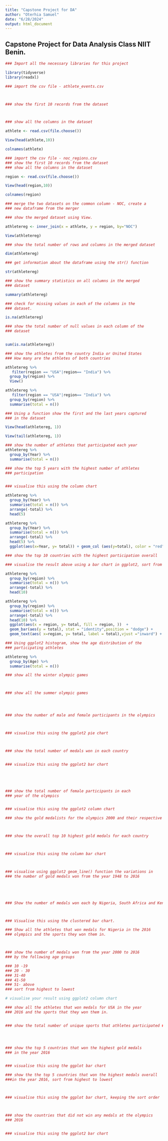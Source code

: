 ```yaml
---
title: "Capstone Project for DA"
author: "Oterhia Samuel"
date: "6/28/2024"
output: html_document
---
```



## Capstone Project for Data Analysis Class NIIT Benin.

```r

### Import all the necessary libraries for this project

library(tidyverse)
library(readxl)
```


```r
### import the csv file - athlete_events.csv



### show the first 10 records from the dataset



### show all the columns in the dataset
```
```r
athlete <- read.csv(file.choose())
```
```r
View(head(athlete,10))
```
```r
colnames(athlete)
```


```r

### import the csv file - noc_regions.csv
### show the first 10 records from the dataset
### show all the columns in the dataset
```
```r
region <- read.csv(file.choose())
```
```r
View(head(region,10))
```
```r
colnames(region)
```




```r

### merge the two datasets on the common column - NOC, create a 
### new dataframe from the merger

### show the merged dataset using View.

```
```r
athletereg <- inner_join(x = athlete, y = region, by="NOC")
```
```r
View(athletereg)
```



```r

### show the total number of rows and columns in the merged dataset

```
```r
dim(athletereg)
```



```r
### get information about the dataframe using the str() function
```
```r
str(athletereg)
```




```r

### show the summary statistics on all columns in the merged 
### dataset 
```
```r
summary(athletereg)
```


```r
### check for missing values in each of the columns in the 
### dataset.

```
```r
is.na(athletereg)
```



```r
### show the total number of null values in each column of the 
### dataset



```
```r
sum(is.na(athletereg))
```

```r
### show the athletes from the country India or United States
### How many are the athletes of both countries 
```
```r
athletereg %>%
   filter(region == "USA"|region== "India") %>% 
  group_by(region) %>%
  View()
```
```r
athletereg %>%
   filter(region == "USA"|region== "India") %>% 
  group_by(region) %>%
  summarise(total = n())
```



```r

### Using a function show the first and the last years captured
### in the dataset 

```
```r
View(head(athletereg, 1))
```
```r
View(tail(athletereg, 1))
```


```r

### show the number of athletes that participated each year
athletereg %>%
  group_by(Year) %>%
  summarise(total = n())


```



```r

### show the top 5 years with the highest number of athletes 
### participation 


### visualise this using the column chart

```
```r
athletereg %>%
  group_by(Year) %>%
  summarise(total = n()) %>%
  arrange(-total) %>% 
  head(5)
```
```r
athletereg %>%
  group_by(Year) %>%
  summarise(total = n()) %>%
  arrange(-total) %>% 
  head(5) %>% 
  ggplot(aes(x=Year, y= total)) + geom_col (aes(y=total), color = "red", size = 0.7)
```




```r
### show the top 10 countries with the highest participation overall

### visualise the result above using a bar chart in ggplot2, sort from lowest to highest
```
```r
athletereg %>%
  group_by(region) %>% 
  summarise(total = n()) %>% 
  arrange(-total) %>% 
  head(10)
```
```r
athletereg %>%
  group_by(region) %>% 
  summarise(total = n()) %>% 
  arrange(-total) %>% 
  head(10) %>% 
  ggplot(aes(x = region, y= total, fill = region, ))  + 
  geom_bar(aes(y = total), stat = "identity",position = "dodge") +
  geom_text(aes( x=region, y= total, label = total),vjust ="inward") + coord_flip()
```



```r

### Using ggplot2 histogram, show the age distribution of the 
### participating athletes 

athletereg %>% 
  group_by(Age) %>% 
  summarise(total = n())
```



```r

### show all the winter olympic games 



### show all the summer olympic games 





```


```r
### show the number of male and female participants in the olympics



### visualise this using the ggplot2 pie chart




```




```r
### show the total number of medals won in each country


### visualize this using the ggplot2 bar chart






```



```r

### show the total number of female participants in each 
### year of the olympics


### visualise this using the ggplot2 column chart


```




```r

### show the gold medalists for the olympics 2000 and their respective countries




```



```r

### show the overall top 10 highest gold medals for each country



### visualise this using the column bar chart




```


```r

### visualise using ggplot2 geom_line() function the variations in 
### the number of gold medals won from the year 1948 to 2016






```



```r

### Show the number of medals won each by Nigeria, South Africa and Kenya from the year 2010 to 2016



### Visualise this using the clustered bar chart.


```




```r

### Show all the athletes that won medals for Nigeria in the 2016
### olympics and the sports they won them in.




```



```r

### show the number of medals won from the year 2000 to 2016 
### by the following age groups

### 10 -19
### 20 - 30
### 31-40
### 41-50
### 51- above
### sort from highest to lowest

# visualise your result using ggplot2 column chart


```



```r

### show all the athletes that won medals for USA in the year 
### 2016 and the sports that they won them in.



```



```r

### show the total number of unique sports that athletes participated ### in olympics 2000





```


```r

### show the top 5 countries that won the highest gold medals 
### in the year 2016


### visualise this using the ggplot bar chart


```


```r

### show the the top 5 countries that won the highest medals overall 
###in the year 2016, sort from highest to lowest



### visualise this using the ggplot bar chart, keeping the sort order




```






```r

### show the countries that did not win any medals at the olympics 
### 2016


### visualise this using the ggplot2 bar chart


```

